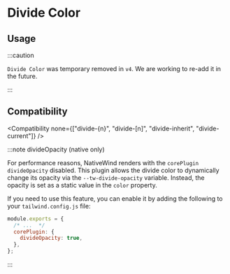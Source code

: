 
# Divide Color

## Usage

<Usage />

:::caution

`Divide Color` was temporary removed in `v4`. We are working to re-add it in the future.

:::

## Compatibility

<Compatibility
  none={["divide-{n}", "divide-[n]", "divide-inherit", "divide-current"]}
/>

:::note divideOpacity (native only)

For performance reasons, NativeWind renders with the `corePlugin` `divideOpacity` disabled. This plugin allows the divide color to dynamically change its opacity via the `--tw-divide-opacity` variable. Instead, the opacity is set as a static value in the `color` property.

If you need to use this feature, you can enable it by adding the following to your `tailwind.config.js` file:

```js title=tailwind.config.js
module.exports = {
  /* ...  */
  corePlugin: {
    divideOpacity: true,
  },
};
```

:::
